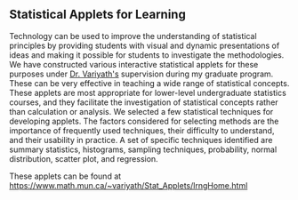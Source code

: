 ## Statistical Applets for Learning

Technology can be used to improve the understanding of statistical principles by providing students with visual and dynamic presentations
of ideas and making it possible for students to investigate the methodologies. We have constructed various interactive statistical applets
for these purposes under [Dr. Variyath's](https://www.mun.ca/math/people/ppl-faculty/variyath.php) supervision during my graduate program. These can be very effective in teaching a wide range of
statistical concepts. These applets are most appropriate for lower-level undergraduate statistics courses, and they facilitate the investigation
of statistical concepts rather than calculation or analysis. We selected a few statistical techniques for developing applets. The factors considered
for selecting methods are the importance of frequently used techniques, their difficulty to understand, and their usability in practice. A set of
specific techniques identified are summary statistics, histograms, sampling techniques, probability, normal distribution, scatter plot, and regression.

These applets can be found at https://www.math.mun.ca/~variyath/Stat_Applets/lrngHome.html